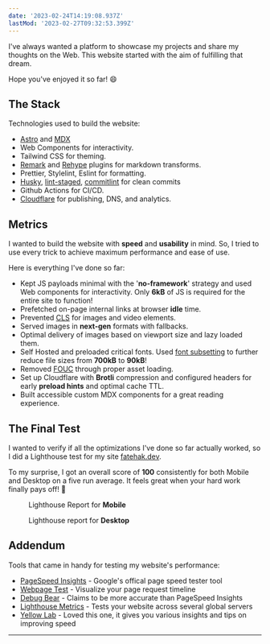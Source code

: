 ```yaml
---
date: '2023-02-24T14:19:08.937Z'
lastMod: '2023-02-27T09:32:53.399Z'
---
```


I've always wanted a platform to showcase my projects and share my thoughts on the Web. This website started with the aim of fulfilling that dream.

Hope you've enjoyed it so far! :smile:

## The Stack

Technologies used to build the website:

- [Astro](https://astro.build/) and [MDX](https://mdxjs.com/)
- Web Components for interactivity.
- Tailwind CSS for theming.
- [Remark](https://github.com/remarkjs/remark) and [Rehype](https://github.com/rehypejs/rehype) plugins for markdown transforms.
- Prettier, Stylelint, Eslint for formatting.
- [Husky](https://typicode.github.io/husky/#/), [lint-staged](https://github.com/okonet/lint-staged), [commitlint](https://cz-git.qbb.sh/) for clean commits
- Github Actions for CI/CD.
- [Cloudflare](https://www.cloudflare.com) for publishing, DNS, and analytics.

## Metrics

I wanted to build the website with **speed** and **usability** in mind. So, I tried to use every trick to achieve maximum performance and ease of use.

Here is everything I've done so far:

- Kept JS payloads minimal with the '**no-framework**' strategy and used Web components for interactivity. Only **6kB** of JS is required for the entire site to function!
- Prefetched on-page internal links at browser **idle** time.
- Prevented [CLS](https://web.dev/cls/) for images and video elements.
- Served images in **next-gen** formats with fallbacks.
- Optimal delivery of images based on viewport size and lazy loaded them.
- Self Hosted and preloaded critical fonts. Used [font subsetting](https://fonts.google.com/knowledge/glossary/subsetting) to further reduce file sizes from **700kB** to **90kB**!
- Removed [FOUC](https://en.wikipedia.org/wiki/Flash_of_unstyled_content) through proper asset loading.
- Set up Cloudflare with **Brotli** compression and configured headers for early **preload hints** and optimal cache TTL.
- Built accessible custom MDX components for a great reading experience.

## The Final Test

I wanted to verify if all the optimizations I've done so far actually worked, so I did a Lighthouse test for my site [fatehak.dev](https://fatehak.dev).

To my surprise, I got an overall score of **100** consistently for both Mobile and Desktop on a five run average. It feels great when your hard work finally pays off! :tada:

<Figure alt="Lighthouse report for Mobile" src={metricMobile}>
   Lighthouse Report for <strong>Mobile</strong>
</Figure>

<Figure alt="Lighthouse report for Desktop" src={metricDesktop}>
  Lighthouse report for <strong>Desktop</strong>
</Figure>

<SlashLine />

## Addendum

Tools that came in handy for testing my website's performance:

- [PageSpeed Insights](https://pagespeed.web.dev/) - Google's offical page speed tester tool
- [Webpage Test](https://www.webpagetest.org/) - Visualize your page request timeline
- [Debug Bear](https://www.debugbear.com/test/website-speed) - Claims to be more accurate than PageSpeed Insights
- [Lighthouse Metrics](https://lighthouse-metrics.com/) - Tests your website across several global servers
- [Yellow Lab](https://yellowlab.tools/) - Loved this one, it gives you various insights and tips on improving speed

---
